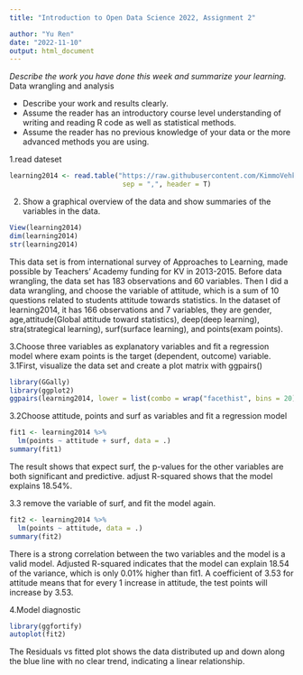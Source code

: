 ```yaml
---
title: "Introduction to Open Data Science 2022, Assignment 2"

author: "Yu Ren"
date: "2022-11-10"
output: html_document
---
```


*Describe the work you have done this week and summarize your learning.*
Data wrangling and analysis

- Describe your work and results clearly. 
- Assume the reader has an introductory course level understanding of writing and reading R code as well as statistical methods.
- Assume the reader has no previous knowledge of your data or the more advanced methods you are using.

1.read dateset
```r
learning2014 <- read.table("https://raw.githubusercontent.com/KimmoVehkalahti/Helsinki-Open-Data-Science/master/datasets/learning2014.txt",
                            sep = ",", header = T)
```

2. Show a graphical overview of the data and show summaries of the variables in the data. 
```r
View(learning2014)
dim(learning2014)
str(learning2014)
```
This data set is from international survey of Approaches to Learning, made possible by Teachers' Academy funding for KV in 2013-2015.
Before data wrangling, the data set has 183 observations and 60 variables.
Then I did a data wrangling, and choose the variable of attitude, which is a sum of 10 questions related to students attitude towards statistics. In the dataset of learning2014, it has 166 observations and 7 variables, they are gender, age,attitude(Global attitude toward statistics), deep(deep learning), stra(strategical learning), surf(surface learning), and points(exam points).


3.Choose three variables as explanatory variables and fit a regression model where exam points is the target (dependent, outcome) variable.
3.1First, visualize the data set and create a plot matrix with ggpairs()
```r
library(GGally)
library(ggplot2)
ggpairs(learning2014, lower = list(combo = wrap("facethist", bins = 20)))
```

3.2Choose attitude, points and surf as variables and fit a regression model
```r
fit1 <- learning2014 %>%
  lm(points ~ attitude + surf, data = .)
summary(fit1)

```
The result shows that expect surf, the p-values for the other variables are both significant and predictive. adjust R-squared shows that the model explains 18.54%.

3.3 remove the variable of surf, and fit the model again.
```r
fit2 <- learning2014 %>%
  lm(points ~ attitude, data = .)
summary(fit2)
```
There is a strong correlation between the two variables and the model is a valid model. Adjusted R-squared indicates that the model can explain 18.54 of the variance, which is only 0.01% higher than fit1. A coefficient of 3.53 for attitude means that for every 1 increase in attitude, the test points will increase by 3.53.

4.Model diagnostic

```r
library(ggfortify)
autoplot(fit2)
```
The Residuals vs fitted plot shows the data distributed up and down along the blue line with no clear trend, indicating a linear relationship.





